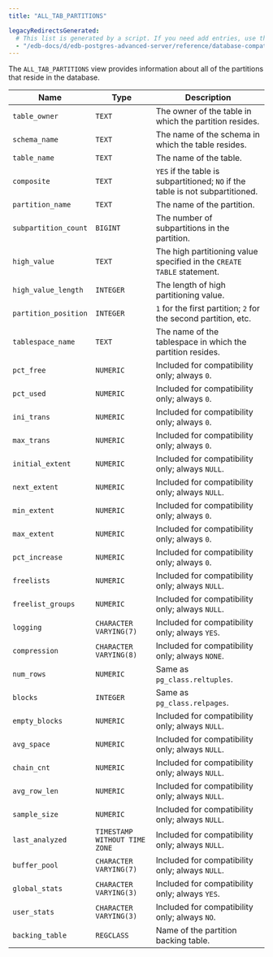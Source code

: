 ```yaml
---
title: "ALL_TAB_PARTITIONS"

legacyRedirectsGenerated:
  # This list is generated by a script. If you need add entries, use the `legacyRedirects` key.
  - "/edb-docs/d/edb-postgres-advanced-server/reference/database-compatibility-for-oracle-developers-reference-guide/10/Database_Compatibility_for_Oracle_Developers_Reference_Guide.1.126.html"
---
```


<div id="all_tab_partitions" class="registered_link"></div>

The `ALL_TAB_PARTITIONS` view provides information about all of the partitions that reside in the database.

| Name                 | Type                          | Description                                                                     |
| -------------------- | ----------------------------- | ------------------------------------------------------------------------------- |
| `table_owner`        | `TEXT`                        | The owner of the table in which the partition resides.                          |
| `schema_name`        | `TEXT`                        | The name of the schema in which the table resides.                              |
| `table_name`         | `TEXT`                        | The name of the table.                                                          |
| `composite`          | `TEXT`                        | `YES` if the table is subpartitioned; `NO` if the table is not subpartitioned.  |
| `partition_name`     | `TEXT`                        | The name of the partition.                                                      |
| `subpartition_count` | `BIGINT`                      | The number of subpartitions in the partition.                                   |
| `high_value`         | `TEXT`                        | The high partitioning value specified in the `CREATE TABLE` statement.          |
| `high_value_length`  | `INTEGER`                     | The length of high partitioning value.                                          |
| `partition_position` | `INTEGER`                     | `1` for the first partition; `2` for the second partition, etc.                 |
| `tablespace_name`    | `TEXT`                        | The name of the tablespace in which the partition resides.                      |
| `pct_free`           | `NUMERIC`                     | Included for compatibility only; always `0`.                                    |
| `pct_used`           | `NUMERIC`                     | Included for compatibility only; always `0`.                                    |
| `ini_trans`          | `NUMERIC`                     | Included for compatibility only; always `0`.                                    |
| `max_trans`          | `NUMERIC`                     | Included for compatibility only; always `0`.                                    |
| `initial_extent`     | `NUMERIC`                     | Included for compatibility only; always `NULL`.                                 |
| `next_extent`        | `NUMERIC`                     | Included for compatibility only; always `NULL`.                                 |
| `min_extent`         | `NUMERIC`                     | Included for compatibility only; always `0`.                                    |
| `max_extent`         | `NUMERIC`                     | Included for compatibility only; always `0`.                                    |
| `pct_increase`       | `NUMERIC`                     | Included for compatibility only; always `0`.                                    |
| `freelists`          | `NUMERIC`                     | Included for compatibility only; always `NULL`.                                 |
| `freelist_groups`    | `NUMERIC`                     | Included for compatibility only; always `NULL`.                                 |
| `logging`            | `CHARACTER VARYING(7)`        | Included for compatibility only; always `YES`.                                  |
| `compression`        | `CHARACTER VARYING(8)`        | Included for compatibility only; always `NONE`.                                 |
| `num_rows`           | `NUMERIC`                     | Same as `pg_class.reltuples`.                                                   |
| `blocks`             | `INTEGER`                     | Same as `pg_class.relpages`.                                                    |
| `empty_blocks`       | `NUMERIC`                     | Included for compatibility only; always `NULL`.                                 |
| `avg_space`          | `NUMERIC`                     | Included for compatibility only; always `NULL`.                                 |
| `chain_cnt`          | `NUMERIC`                     | Included for compatibility only; always `NULL`.                                 |
| `avg_row_len`        | `NUMERIC`                     | Included for compatibility only; always `NULL`.                                 |
| `sample_size`        | `NUMERIC`                     | Included for compatibility only; always `NULL`.                                 |
| `last_analyzed`      | `TIMESTAMP WITHOUT TIME ZONE` | Included for compatibility only; always `NULL`.                                 |
| `buffer_pool`        | `CHARACTER VARYING(7)`        | Included for compatibility only; always `NULL`.                                 |
| `global_stats`       | `CHARACTER VARYING(3)`        | Included for compatibility only; always `YES`.                                  |
| `user_stats`         | `CHARACTER VARYING(3)`        | Included for compatibility only; always `NO`.                                   |
| `backing_table`      | `REGCLASS`                    | Name of the partition backing table.                                            |
